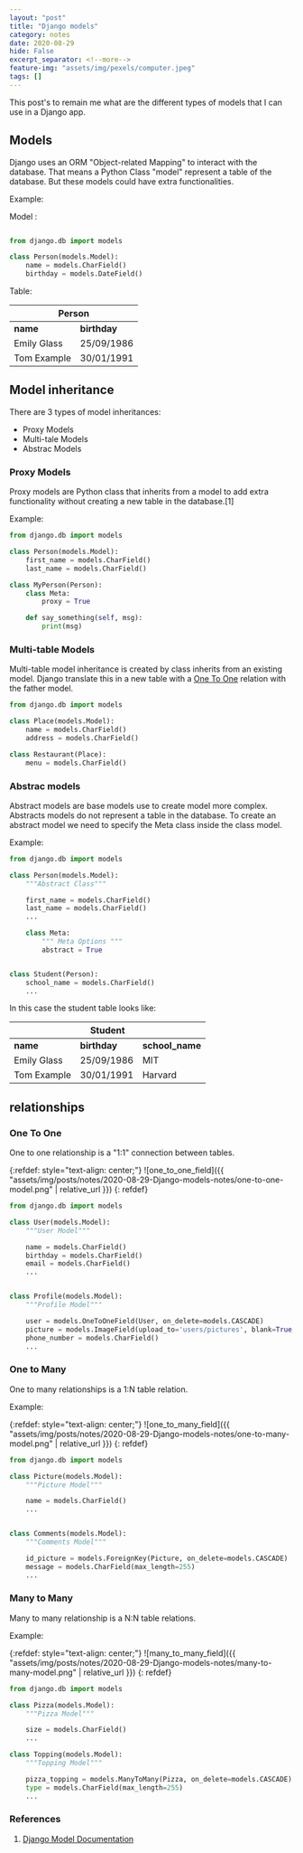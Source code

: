 ```yaml
---
layout: "post"
title: "Django models"
category: notes
date: 2020-08-29
hide: False
excerpt_separator: <!--more-->
feature-img: "assets/img/pexels/computer.jpeg"
tags: []
---
```


This post's to remain me what are the different types of models that I can use in a Django app.

<!--more-->

## Models

Django uses an ORM "Object-related Mapping" to interact with the database. That means a Python Class "model" represent a table of the database. But these models could have extra functionalities.

Example:

Model :
```python

from django.db import models

class Person(models.Model):
    name = models.CharField()
    birthday = models.DateField()

```

Table:

<table>
  <thead>
    <tr>
      <th colspan=2 class="text-center
      ">Person</th>
    </tr>
  </thead>
  <tbody>
    <tr>
      <td><strong>name</strong></td>
      <td><strong>birthday</strong></td>
    </tr>
    <tr>
      <td>Emily Glass</td>
      <td>25/09/1986</td>
    </tr>
    <tr>
      <td>Tom Example</td>
      <td>30/01/1991</td>
    </tr>
  </tbody>
</table>

## Model inheritance

There are 3 types of model inheritances:
- Proxy Models
- Multi-tale Models
- Abstrac Models

### Proxy Models

Proxy models are Python class that inherits from a model to add extra functionality without creating a new table in the database.\[1\]

Example:

```python
from django.db import models

class Person(models.Model):
    first_name = models.CharField()
    last_name = models.CharField()

class MyPerson(Person):
    class Meta:
        proxy = True

    def say_something(self, msg):
        print(msg)

```

### Multi-table Models

Multi-table model inheritance is created by class inherits from an existing model. Django translate this in a new table with a [One To One](#one_to_one) relation with the father model.

```python
from django.db import models

class Place(models.Model):
    name = models.CharField()
    address = models.CharField()

class Restaurant(Place):
    menu = models.CharField()
```

### Abstrac models

Abstract models are base models use to create model more complex. Abstracts models do not represent a table in the database. To create an abstract model we need to specify the Meta class inside the class model.

Example:

```python
from django.db import models

class Person(models.Model):
    """Abstract Class"""

    first_name = models.CharField()
    last_name = models.CharField()
    ...

    class Meta:
        """ Meta Options """
        abstract = True


class Student(Person):
    school_name = models.CharField()
    ...

```
In this case the student table looks like:

<table>
  <thead>
    <tr>
      <th colspan=3 class="text-center">Student</th>
    </tr>
  </thead>
  <tbody>
    <tr>
      <td><strong>name</strong></td>
      <td><strong>birthday</strong></td>
      <td><strong>school_name</strong></td>
    </tr>
    <tr>
      <td>Emily Glass</td>
      <td>25/09/1986</td>
      <td>MIT</td>
    </tr>
    <tr>
      <td>Tom Example</td>
      <td>30/01/1991</td>
      <td>Harvard</td>
    </tr>
  </tbody>
</table>

## relationships


<h3 id="one_to_one">One To One</h3>


One to one relationship is a "1:1" connection between tables.

{:refdef: style="text-align: center;"}
![one_to_one_field]({{ "assets/img/posts/notes/2020-08-29-Django-models-notes/one-to-one-model.png" | relative_url }})
{: refdef}


```python
from django.db import models

class User(models.Model):
    """User Model"""

    name = models.CharField()
    birthday = models.CharField()
    email = models.CharField()
    ...


class Profile(models.Model):
    """Profile Model"""

    user = models.OneToOneField(User, on_delete=models.CASCADE)
    picture = models.ImageField(upload_to='users/pictures', blank=True, null=True)
    phone_number = models.CharField()
    ...

```

### One to Many

One to many relationships is a 1:N table relation.

Example:

{:refdef: style="text-align: center;"}
![one_to_many_field]({{ "assets/img/posts/notes/2020-08-29-Django-models-notes/one-to-many-model.png" | relative_url }})
{: refdef}

```python
from django.db import models

class Picture(models.Model):
    """Picture Model"""

    name = models.CharField()
    ...


class Comments(models.Model):
    """Comments Model"""

    id_picture = models.ForeignKey(Picture, on_delete=models.CASCADE)
    message = models.CharField(max_length=255)
    ...

```

### Many to Many

Many to many relationship is a N:N table relations.

Example:

{:refdef: style="text-align: center;"}
![many_to_many_field]({{ "assets/img/posts/notes/2020-08-29-Django-models-notes/many-to-many-model.png" | relative_url }})
{: refdef}

```python
from django.db import models

class Pizza(models.Model):
    """Pizza Model"""

    size = models.CharField()
    ...

class Topping(models.Model):
    """Topping Model"""

    pizza_topping = models.ManyToMany(Pizza, on_delete=models.CASCADE)
    type = models.CharField(max_length=255)
    ...

```


### References

1. [Django Model Documentation](https://docs.djangoproject.com/en/3.1/topics/db/models/)
